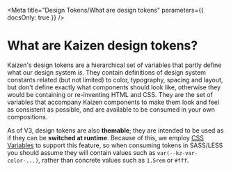 
<Meta title="Design Tokens/What are design tokens" parameters={{ docsOnly: true }} />


# What are Kaizen design tokens?
Kaizen's design tokens are a hierarchical set of variables that partly define what our design system *is*. They contain definitions of design system constants related (but not limited) to color, typography, spacing and layout,
but don't define exactly what components should look like, otherwise they would be containing or re-inventing HTML and CSS. 
They are the set of variables that accompany Kaizen components to make them look and feel as consistent as possible, and are available to be consumed in your own compositions.


As of V3, design tokens are also **themable**; they are intended to be used as if they can be **switched at runtime**. Because of this, we employ [CSS Variables](https://www.w3schools.com/css/css3_variables.asp)
to support this feature, so when consuming tokens in SASS/LESS you should assume they will contain values such as `var(--kz-var-color-...)`, rather than concrete values such as `1.5rem` or `#fff`.

